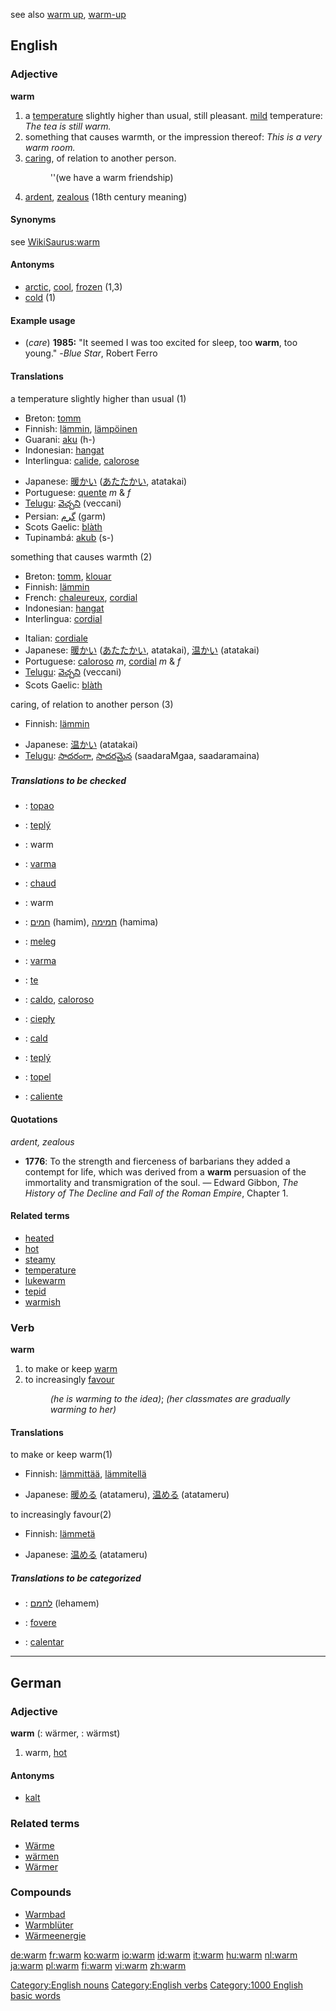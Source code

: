 see also [[warm up]], [[warm-up]]
==English==

{{rank|escape|Mr|shot|927|warm|sufficient|conduct|directly}}

===Adjective===
'''warm'''

#a [[temperature]] slightly higher than usual, still pleasant. [[Mild|mild]] temperature: ''The tea is still warm.''
#something that causes warmth, or the impression thereof: ''This is a very warm room.''
#[[care|caring]], of relation to another person. 
#:''(we have a warm friendship)
# [[ardent]], [[zealous]] (18th century meaning)

====Synonyms====
see [[WikiSaurus:warm]]

====Antonyms====
*[[arctic]], [[cool]], [[frozen]] (1,3)
*[[cold]] (1)

====Example usage====
* (''care'') '''1985:''' "It seemed I was too excited for sleep, too '''warm''', too young." -''Blue Star'', Robert Ferro

====Translations====
;a temperature slightly higher than usual (1)
{{top}}
*Breton: [[tomm]]
*Finnish: [[lämmin]], [[lämpöinen]]
*Guarani: [[aku]] (h-)
*Indonesian: [[hangat]]
*Interlingua: [[calide]], [[calorose]]
{{mid}}
*Japanese: [[暖かい]] ([[あたたかい]], atatakai)
*Portuguese: [[quente]] ''m'' & ''f''
*[[Telugu]]: [[వెచ్చని]] (veccani)
*Persian: [[گرم]] (garm)
*Scots Gaelic: [[blàth]]
*Tupinambá: [[akub]] (s-)
{{bottom}}

;something that causes warmth (2)
{{top}}
*Breton: [[tomm]], [[klouar]]
*Finnish: [[lämmin]]
*French: [[chaleureux]], [[cordial]]
*Indonesian: [[hangat]]
*Interlingua: [[cordial]]
{{mid}}
*Italian: [[cordiale]]
*Japanese: [[暖かい]] ([[あたたかい]], atatakai), [[温かい]] (atatakai)
*Portuguese: [[caloroso#Portuguese|caloroso]] ''m'', [[cordial]] ''m'' & ''f''
*[[Telugu]]: [[వెచ్చని]] (veccani)
*Scots Gaelic: [[blàth]]
{{bottom}}

;caring, of relation to another person (3)
{{top}}
*Finnish: [[lämmin]]
{{mid}}
*Japanese: [[温かい]] (atatakai)
*[[Telugu]]: [[సాదరంగా]], [[సాదరమైన]] (saadaraMgaa, saadaramaina)
{{bottom}}

=====Translations to be checked=====
{{checktrans}}
{{top}}
*{{ttbc|Croatian}}: [[topao]]
*{{ttbc|Czech}}: [[teplý]]
*{{ttbc|Dutch}}: warm
*{{ttbc|Esperanto}}: [[varma]]
*{{ttbc|French}}: [[chaud]]
*{{ttbc|German}}: warm
*{{ttbc|Hebrew}}: [[חמים]] {{m}} (hamim), [[חמימה]] {{f}} (hamima)
*{{ttbc|Hungarian}}: [[meleg]]
{{mid}}
*{{ttbc|Ido}}: [[varma]]
*{{ttbc|Irish}}: [[te#Irish|te]]
*{{ttbc|Italian}}: [[caldo]], [[caloroso#Italian|caloroso]]
*{{ttbc|Polish}}: [[ciepły]]
*{{ttbc|Romanian}}: [[cald]]
*{{ttbc|Slovak}}: [[teplý]]
*{{ttbc|Slovenian}}: [[topel]]
*{{ttbc|Spanish}}: [[caliente]]
{{bottom}}

====Quotations====
''ardent, zealous''
* '''1776''': To the strength and fierceness of barbarians they added a contempt for life, which was derived from a '''warm''' persuasion of the immortality and transmigration of the soul. &mdash; Edward Gibbon, ''The History of The Decline and Fall of the Roman Empire'', Chapter 1.

====Related terms====
*[[heated]]
*[[hot]]
*[[steamy]]
*[[temperature]]
*[[lukewarm]]
*[[tepid]]
*[[warmish]]

===Verb===
'''warm'''
# to make or keep [[#Adjective|warm]]
# to increasingly [[favour]]
#:''(he is warming to the idea)''; ''(her classmates are gradually warming to her)''

====Translations====
;to make or keep warm(1)
{{top}}
*Finnish: [[lämmittää]], [[lämmitellä]]
{{mid}}
*Japanese: [[暖める]] (atatameru), [[温める]] (atatameru)
{{bottom}}

;to increasingly favour(2)
{{top}}
*Finnish: [[lämmetä]]
{{mid}}
*Japanese: [[温める]] (atatameru)
{{bottom}}

=====Translations to be categorized=====
{{checktrans}}
{{top}}
*{{ttbc|Hebrew}}: [[לחמם]] (lehamem)
*{{ttbc|Latin}}: [[fovere]]
{{mid}}
*{{ttbc|Spanish}}: [[calentar]]
{{bottom}}

[[Category:English nouns]]
[[Category:English verbs]]
[[Category:1000 English basic words]]

----

==German==
===Adjective===
'''warm''' ({{compar}}: wärmer, {{superl}}: wärmst)

# warm, [[hot]]

====Antonyms====
*[[kalt]]

===Related terms===
*[[Wärme]]
*[[wärmen]]
*[[Wärmer]]

===Compounds===
*[[Warmbad]]
*[[Warmblüter]]
*[[Wärmeenergie]]

[[de:warm]]
[[fr:warm]]
[[ko:warm]]
[[io:warm]]
[[id:warm]]
[[it:warm]]
[[hu:warm]]
[[nl:warm]]
[[ja:warm]]
[[pl:warm]]
[[fi:warm]]
[[vi:warm]]
[[zh:warm]]